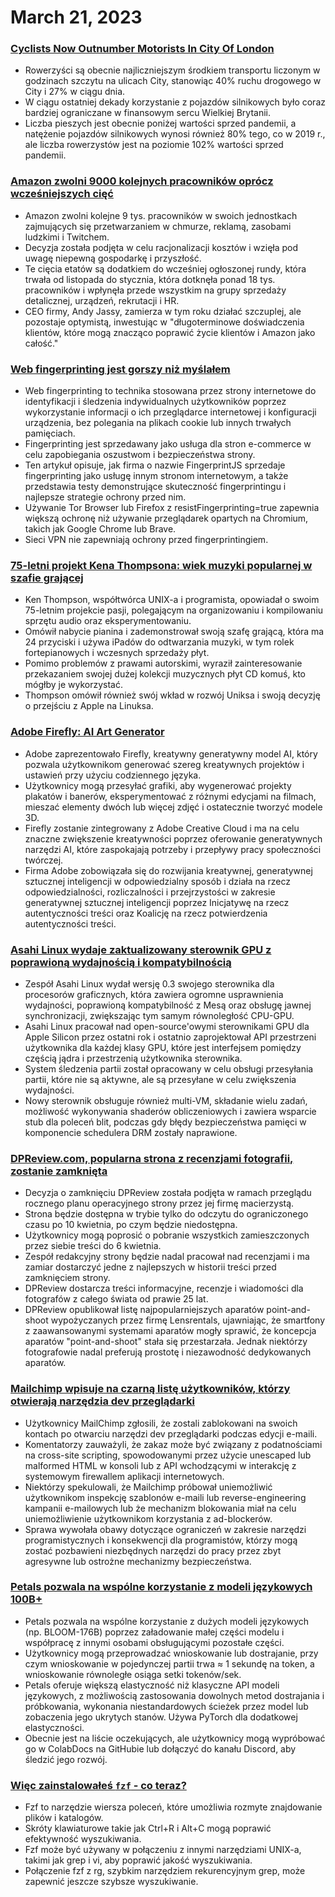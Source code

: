 
<Steps>

# March 21, 2023

### [Cyclists Now Outnumber Motorists In City Of London](https://www.forbes.com/sites/carltonreid/2023/03/01/cyclists-now-outnumber-motorists-in-city-of-london/?ref=hackernewsgpt.com)

- Rowerzyści są obecnie najliczniejszym środkiem transportu liczonym w godzinach szczytu na ulicach City, stanowiąc 40% ruchu drogowego w City i 27% w ciągu dnia.
- W ciągu ostatniej dekady korzystanie z pojazdów silnikowych było coraz bardziej ograniczane w finansowym sercu Wielkiej Brytanii.
- Liczba pieszych jest obecnie poniżej wartości sprzed pandemii, a natężenie pojazdów silnikowych wynosi również 80% tego, co w 2019 r., ale liczba rowerzystów jest na poziomie 102% wartości sprzed pandemii.

### [Amazon zwolni 9000 kolejnych pracowników oprócz wcześniejszych cięć](https://www.cnbc.com/2023/03/20/amazon-layoffs-company-to-cut-off-9000-more-workers.html?ref=hackernewsgpt.com)

- Amazon zwolni kolejne 9 tys. pracowników w swoich jednostkach zajmujących się przetwarzaniem w chmurze, reklamą, zasobami ludzkimi i Twitchem.
- Decyzja została podjęta w celu racjonalizacji kosztów i wzięła pod uwagę niepewną gospodarkę i przyszłość.
- Te cięcia etatów są dodatkiem do wcześniej ogłoszonej rundy, która trwała od listopada do stycznia, która dotknęła ponad 18 tys. pracowników i wpłynęła przede wszystkim na grupy sprzedaży detalicznej, urządzeń, rekrutacji i HR.
- CEO firmy, Andy Jassy, zamierza w tym roku działać szczuplej, ale pozostaje optymistą, inwestując w "długoterminowe doświadczenia klientów, które mogą znacząco poprawić życie klientów i Amazon jako całość."

### [Web fingerprinting jest gorszy niż myślałem](https://www.bitestring.com/posts/2023-03-19-web-fingerprinting-is-worse-than-I-thought.html?ref=hackernewsgpt.com)

- Web fingerprinting to technika stosowana przez strony internetowe do identyfikacji i śledzenia indywidualnych użytkowników poprzez wykorzystanie informacji o ich przeglądarce internetowej i konfiguracji urządzenia, bez polegania na plikach cookie lub innych trwałych pamięciach.
- Fingerprinting jest sprzedawany jako usługa dla stron e-commerce w celu zapobiegania oszustwom i bezpieczeństwa strony.
- Ten artykuł opisuje, jak firma o nazwie FingerprintJS sprzedaje fingerprinting jako usługę innym stronom internetowym, a także przedstawia testy demonstrujące skuteczność fingerprintingu i najlepsze strategie ochrony przed nim.
- Używanie Tor Browser lub Firefox z resistFingerprinting=true zapewnia większą ochronę niż używanie przeglądarek opartych na Chromium, takich jak Google Chrome lub Brave.
- Sieci VPN nie zapewniają ochrony przed fingerprintingiem.

### [75-letni projekt Kena Thompsona: wiek muzyki popularnej w szafie grającej](https://www.youtube.com/watch?v=kaandEt_pKw&ref=hackernewsgpt.com)

- Ken Thompson, współtwórca UNIX-a i programista, opowiadał o swoim 75-letnim projekcie pasji, polegającym na organizowaniu i kompilowaniu sprzętu audio oraz eksperymentowaniu.
- Omówił nabycie pianina i zademonstrował swoją szafę grającą, która ma 24 przyciski i używa iPadów do odtwarzania muzyki, w tym rolek fortepianowych i wczesnych sprzedaży płyt.
- Pomimo problemów z prawami autorskimi, wyraził zainteresowanie przekazaniem swojej dużej kolekcji muzycznych płyt CD komuś, kto mógłby je wykorzystać.
- Thompson omówił również swój wkład w rozwój Uniksa i swoją decyzję o przejściu z Apple na Linuksa.

### [Adobe Firefly: AI Art Generator](https://www.adobe.com/sensei/generative-ai/firefly.html?ref=hackernewsgpt.com)

- Adobe zaprezentowało Firefly, kreatywny generatywny model AI, który pozwala użytkownikom generować szereg kreatywnych projektów i ustawień przy użyciu codziennego języka.
- Użytkownicy mogą przesyłać grafiki, aby wygenerować projekty plakatów i banerów, eksperymentować z różnymi edycjami na filmach, mieszać elementy dwóch lub więcej zdjęć i ostatecznie tworzyć modele 3D.
- Firefly zostanie zintegrowany z Adobe Creative Cloud i ma na celu znaczne zwiększenie kreatywności poprzez oferowanie generatywnych narzędzi AI, które zaspokajają potrzeby i przepływy pracy społeczności twórczej.
- Firma Adobe zobowiązała się do rozwijania kreatywnej, generatywnej sztucznej inteligencji w odpowiedzialny sposób i działa na rzecz odpowiedzialności, rozliczalności i przejrzystości w zakresie generatywnej sztucznej inteligencji poprzez Inicjatywę na rzecz autentyczności treści oraz Koalicję na rzecz potwierdzenia autentyczności treści.

### [Asahi Linux wydaje zaktualizowany sterownik GPU z poprawioną wydajnością i kompatybilnością](https://asahilinux.org/2023/03/road-to-vulkan/?ref=hackernewsgpt.com)

- Zespół Asahi Linux wydał wersję 0.3 swojego sterownika dla procesorów graficznych, która zawiera ogromne usprawnienia wydajności, poprawioną kompatybilność z Mesą oraz obsługę jawnej synchronizacji, zwiększając tym samym równoległość CPU-GPU.
- Asahi Linux pracował nad open-source'owymi sterownikami GPU dla Apple Silicon przez ostatni rok i ostatnio zaprojektował API przestrzeni użytkownika dla każdej klasy GPU, które jest interfejsem pomiędzy częścią jądra i przestrzenią użytkownika sterownika.
- System śledzenia partii został opracowany w celu obsługi przesyłania partii, które nie są aktywne, ale są przesyłane w celu zwiększenia wydajności.
- Nowy sterownik obsługuje również multi-VM, składanie wielu zadań, możliwość wykonywania shaderów obliczeniowych i zawiera wsparcie stub dla poleceń blit, podczas gdy błędy bezpieczeństwa pamięci w komponencie schedulera DRM zostały naprawione.

### [DPReview.com, popularna strona z recenzjami fotografii, zostanie zamknięta](https://www.dpreview.com/news/5901145460/dpreview-com-to-close?ref=hackernewsgpt.com)

- Decyzja o zamknięciu DPReview została podjęta w ramach przeglądu rocznego planu operacyjnego strony przez jej firmę macierzystą.
- Strona będzie dostępna w trybie tylko do odczytu do ograniczonego czasu po 10 kwietnia, po czym będzie niedostępna.
- Użytkownicy mogą poprosić o pobranie wszystkich zamieszczonych przez siebie treści do 6 kwietnia.
- Zespół redakcyjny strony będzie nadal pracował nad recenzjami i ma zamiar dostarczyć jedne z najlepszych w historii treści przed zamknięciem strony.
- DPReview dostarcza treści informacyjne, recenzje i wiadomości dla fotografów z całego świata od prawie 25 lat.
- DPReview opublikował listę najpopularniejszych aparatów point-and-shoot wypożyczanych przez firmę Lensrentals, ujawniając, że smartfony z zaawansowanymi systemami aparatów mogły sprawić, że koncepcja aparatów "point-and-shoot" stała się przestarzała. Jednak niektórzy fotografowie nadal preferują prostotę i niezawodność dedykowanych aparatów.

### [Mailchimp wpisuje na czarną listę użytkowników, którzy otwierają narzędzia dev przeglądarki](http://news.ycombinator.com/item?id=35235732&ref=hackernewsgpt.com)

- Użytkownicy MailChimp zgłosili, że zostali zablokowani na swoich kontach po otwarciu narzędzi dev przeglądarki podczas edycji e-maili.
- Komentatorzy zauważyli, że zakaz może być związany z podatnościami na cross-site scripting, spowodowanymi przez użycie unescaped lub malformed HTML w konsoli lub z API wchodzącymi w interakcję z systemowym firewallem aplikacji internetowych.
- Niektórzy spekulowali, że Mailchimp próbował uniemożliwić użytkownikom inspekcję szablonów e-maili lub reverse-engineering kampanii e-mailowych lub że mechanizm blokowania miał na celu uniemożliwienie użytkownikom korzystania z ad-blockerów.
- Sprawa wywołała obawy dotyczące ograniczeń w zakresie narzędzi programistycznych i konsekwencji dla programistów, którzy mogą zostać pozbawieni niezbędnych narzędzi do pracy przez zbyt agresywne lub ostrożne mechanizmy bezpieczeństwa.

### [Petals pozwala na wspólne korzystanie z modeli językowych 100B+](https://petals.ml/?ref=hackernewsgpt.com)

- Petals pozwala na wspólne korzystanie z dużych modeli językowych (np. BLOOM-176B) poprzez załadowanie małej części modelu i współpracę z innymi osobami obsługującymi pozostałe części.
- Użytkownicy mogą przeprowadzać wnioskowanie lub dostrajanie, przy czym wnioskowanie w pojedynczej partii trwa ≈ 1 sekundę na token, a wnioskowanie równoległe osiąga setki tokenów/sek.
- Petals oferuje większą elastyczność niż klasyczne API modeli językowych, z możliwością zastosowania dowolnych metod dostrajania i próbkowania, wykonania niestandardowych ścieżek przez model lub zobaczenia jego ukrytych stanów. Używa PyTorch dla dodatkowej elastyczności.
- Obecnie jest na liście oczekujących, ale użytkownicy mogą wypróbować go w ColabDocs na GitHubie lub dołączyć do kanału Discord, aby śledzić jego rozwój.

### [Więc zainstalowałeś `fzf` - co teraz?](https://andrew-quinn.me/fzf/?ref=hackernewsgpt.com)

- Fzf to narzędzie wiersza poleceń, które umożliwia rozmyte znajdowanie plików i katalogów.
- Skróty klawiaturowe takie jak Ctrl+R i Alt+C mogą poprawić efektywność wyszukiwania.
- Fzf może być używany w połączeniu z innymi narzędziami UNIX-a, takimi jak grep i vi, aby poprawić jakość wyszukiwania.
- Połączenie fzf z rg, szybkim narzędziem rekurencyjnym grep, może zapewnić jeszcze szybsze wyszukiwanie.

</Steps>
